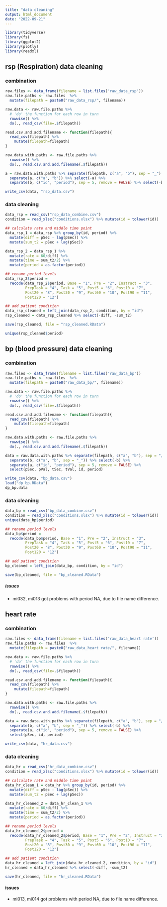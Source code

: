 ```yaml
---
title: "data cleaning"
output: html_document
date: "2022-09-21"
---
```


```r
library(tidyverse)
library(fs)
library(ggplot2)
library(plotly)
library(readxl)
```

## rsp (Respiration) data cleaning
### combination
```r
raw.files <- data_frame(filename = list.files('raw_data_rsp'))
raw.file.paths <- raw.files  %>%
  mutate(filepath = paste0("raw_data_rsp/", filename))

raw.data <- raw.file.paths %>%
  # 'do' the function for each row in turn
  rowwise() %>%
  do(., read_csv(file=.$filepath))

read.csv.and.add.filename <- function(filepath){
  read_csv(filepath) %>%
    mutate(filepath=filepath)
}

raw.data.with.paths <- raw.file.paths %>%
  rowwise() %>%
  do(., read.csv.and.add.filename(.$filepath))

a = raw.data.with.paths %>% separate(filepath, c("a", "b"), sep = "_") %>% select(-b) %>%
  separate(a, c("a", "b")) %>% select(-a) %>%
  separate(b, c("id", "period"), sep = 5, remove = FALSE) %>% select(-b)

write_csv(data, "rsp_data.csv")
```

### data cleaning
```r
data_rsp = read_csv("rsp_data_combine.csv")
condition = read_xlsx("conditions.xlsx") %>% mutate(id = tolower(id))

## calculate rate and middle time point
data_rsp_1 = data_rsp %>% group_by(id, period) %>%
  mutate(diff = pSec - lag(pSec)) %>%
  mutate(sum_t2 = pSec + lag(pSec))

data_rsp_2 = data_rsp_1 %>%
  mutate(rate = 60/diff) %>%
  mutate(time = sum_t2/2) %>%
  mutate(period = as.factor(period))

## rename period levels
data_rsp_2$period = 
  recode(data_rsp_2$period, Base = "1", Pre = "2", Instruct = "3",
         PrepTask = "4", Task = "5", Post5 = "6", Post10 = "7", 
         Post20 = "8", Post30 = "9", Post60 = "10", Post90 = "11",
         Post120 = "12")

## add patient condition
data_rsp_cleaned = left_join(data_rsp_2, condition, by = "id")
rsp_cleaned = data_rsp_cleaned %>% select(-diff, -sum_t2)

save(rsp_cleaned, file = "rsp_cleaned.RData")

unique(rsp_cleaned$period)

```


## bp (blood pressure) data cleaning
### combination
```r
raw.files <- data_frame(filename = list.files('raw_data_bp'))
raw.file.paths <- raw.files  %>%
  mutate(filepath = paste0("raw_data_bp/", filename))

raw.data <- raw.file.paths %>%
  # 'do' the function for each row in turn
  rowwise() %>%
  do(., read_csv(file=.$filepath))

read.csv.and.add.filename <- function(filepath){
  read_csv(filepath) %>%
    mutate(filepath=filepath)
}

raw.data.with.paths <- raw.file.paths %>%
  rowwise() %>%
  do(., read.csv.and.add.filename(.$filepath))

data = raw.data.with.paths %>% separate(filepath, c("a", "b"), sep = "/") %>% select(-a) %>%
  separate(b, c("a", "b", sep = "_")) %>% select(-b) %>%
  separate(a, c("id", "period"), sep = 5, remove = FALSE) %>% 
  select(pSec, pVal, tSec, tVal, id, period)

write_csv(data, "bp_data.csv")
load("dp_bp.RData")
dp_bp.data
```

### data cleaning

```r
data_bp = read_csv("bp_data_combine.csv")
condition = read_xlsx("conditions.xlsx") %>% mutate(id = tolower(id))
unique(data_bp$period)

## rename period levels
data_bp$period = 
  recode(data_bp$period, Base = "1", Pre = "2", Instruct = "3",
         PrepTask = "4", Task = "5", Post5 = "6", Post10 = "7", 
         Post20 = "8", Post30 = "9", Post60 = "10", Post90 = "11",
         Post120 = "12")

## add patient condition
bp_cleaned = left_join(data_bp, condition, by = "id")

save(bp_cleaned, file = "bp_cleaned.RData")
```

##### issues
* mi032, mi013 got problems with period NA, due to file name difference.




## heart rate
### combination
```r
raw.files <- data_frame(filename = list.files('raw_data_heart rate'))
raw.file.paths <- raw.files  %>%
  mutate(filepath = paste0("raw_data_heart rate/", filename))

raw.data <- raw.file.paths %>%
  # 'do' the function for each row in turn
  rowwise() %>%
  do(., read_csv(file=.$filepath))

read.csv.and.add.filename <- function(filepath){
  read_csv(filepath) %>%
    mutate(filepath=filepath)
}

raw.data.with.paths <- raw.file.paths %>%
  rowwise() %>%
  do(., read.csv.and.add.filename(.$filepath))

data = raw.data.with.paths %>% separate(filepath, c("a", "b"), sep = "/") %>% select(-a) %>%
  separate(b, c("a", "b", sep = "_")) %>% select(-b) %>%
  separate(a, c("id", "period"), sep = 5, remove = FALSE) %>% 
  select(pSec, id, period)

write_csv(data, "hr_data.csv")

```

### data cleaning
```r
data_hr = read_csv("hr_data_combine.csv")
condition = read_xlsx("conditions.xlsx") %>% mutate(id = tolower(id))

## calculate rate and middle time point
data_hr_clean_1 = data_hr %>% group_by(id, period) %>%
  mutate(diff = pSec - lag(pSec)) %>%
  mutate(sum_t2 = pSec + lag(pSec))

data_hr_cleaned_2 = data_hr_clean_1 %>%
  mutate(rate = 60/diff) %>%
  mutate(time = sum_t2/2) %>%
  mutate(period = as.factor(period))

## rename period levels
data_hr_cleaned_2$period = 
  recode(data_hr_cleaned_2$period, Base = "1", Pre = "2", Instruct = "3",
         PrepTask = "4", Task = "5", Post5 = "6", Post10 = "7", 
         Post20 = "8", Post30 = "9", Post60 = "10", Post90 = "11",
         Post120 = "12")

## add patient condition
data_hr_cleaned = left_join(data_hr_cleaned_2, condition, by = "id")
hr_cleaned = data_hr_cleaned %>% select(-diff, -sum_t2)

save(hr_cleaned, file = "hr_cleaned.RData")
```

#### issues
* mi013, mi014 got problems with period NA, due to file name difference.










